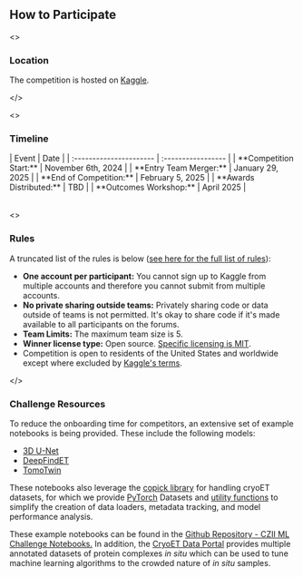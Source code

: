 ## How to Participate

<IconGrid>
<>
<GlobeIcon />

### Location

The competition is hosted on [Kaggle](https://www.kaggle.com/).

</>

<>
<UpdateIcon />

### Timeline

<Table>
| Event                   | Date               |
| :---------------------- | :----------------- |
| **Competition Start:**  | November 6th, 2024 |
| **Entry Team Merger:**  | January 29, 2025   |
| **End of Competition:** | February 5, 2025   |
| **Awards Distributed:** | TBD                |
| **Outcomes Workshop:**  | April 2025         |
</Table>
</>

<>
<BookIcon />

### Rules

A truncated list of the rules is below ([see here for the full list of rules](https://www.kaggle.com/competitions/czii-cryo-et-object-identification/rules)):

- **One account per participant:** You cannot sign up to Kaggle from multiple accounts and therefore you cannot submit from multiple accounts.
- **No private sharing outside teams:** Privately sharing code or data outside of teams is not permitted. It's okay to share code if it's made available to all participants on the forums.
- **Team Limits:** The maximum team size is 5\.
- **Winner license type:** Open source. [Specific licensing is MIT](https://opensource.org/license/mit).
- Competition is open to residents of the United States and worldwide except where excluded by [Kaggle's terms](https://www.kaggle.com/terms).

</>

<RocketIcon />

### Challenge Resources

To reduce the onboarding time for competitors, an extensive set of example notebooks is being provided. These include the following models:

- [3D U-Net](https://docs.monai.io/en/stable/networks.html#unet)
- [DeepFindET](https://github.com/copick/DeepFindET)
- [TomoTwin](https://tomotwin-cryoet.readthedocs.io/en/stable/)

These notebooks also leverage the [copick library](https://copick.github.io/copick/) for handling cryoET datasets, for which we provide [PyTorch](https://github.com/copick/copick-torch) Datasets and [utility functions](https://github.com/copick/copick-utils) to simplify the creation of data loaders, metadata tracking, and model performance analysis.

These example notebooks can be found in the [Github Repository \- CZII ML Challenge Notebooks.](https://github.com/czimaginginstitute/2024_czii_mlchallenge_notebooks)
In addition, the [CryoET Data Portal](https://cryoetdataportal.czscience.com/) provides multiple annotated datasets of protein complexes _in situ_ which can be used to tune machine learning algorithms to the crowded nature of _in situ_ samples.

</IconGrid>
